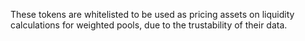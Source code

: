 These tokens are whitelisted to be used as pricing assets on liquidity calculations for weighted pools, due to the trustability of their data.
